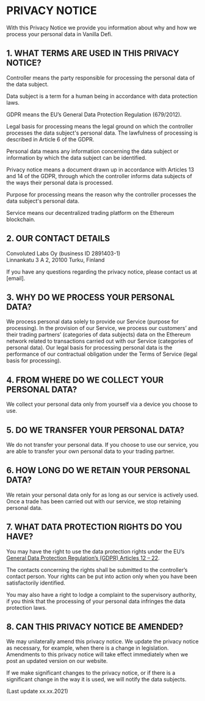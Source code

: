 
<StaticPage title='Privacy Policy'>

# PRIVACY NOTICE 


With this Privacy Notice we provide you information about why and how we process your personal data in Vanilla Defi. 

## 1\. WHAT TERMS ARE USED IN THIS PRIVACY NOTICE?

Controller means the party responsible for processing the personal data of the data subject.

Data subject is a term for a human being in accordance with data protection laws.

GDPR means the EU’s General Data Protection Regulation (679/2012).

Legal basis for processing means the legal ground on which the controller processes the data subject's personal data. The lawfulness of processing is described in Article 6 of the GDPR.

Personal data means any information concerning the data subject or information by which the data subject can be identified.

Privacy notice means a document drawn up in accordance with Articles 13 and 14 of the GDPR, through which the controller informs data subjects of the ways their personal data is processed.

Purpose for processing means the reason why the controller processes the data subject's personal data.

Service means our decentralized trading platform on the Ethereum blockchain.

## 2\. OUR CONTACT DETAILS

Convoluted Labs Oy (business ID 2891403-1)  
Linnankatu 3 A 2, 20100 Turku, Finland

If you have any questions regarding the privacy notice, please contact us at [email].

## 3\. WHY DO WE PROCESS YOUR PERSONAL DATA?

We process personal data solely to provide our Service (purpose for processing). In the provision of our Service, we process our customers’ and their trading partners’ (categories of data subjects) data on the Ethereum network related to transactions carried out with our Service (categories of personal data). Our legal basis for processing personal data is the performance of our contractual obligation under the Terms of Service (legal basis for processing).

## 4\. FROM WHERE DO WE COLLECT YOUR PERSONAL DATA?

We collect your personal data only from yourself via a device you choose to use. 

## 5\. DO WE TRANSFER YOUR PERSONAL DATA?

We do not transfer your personal data. If you choose to use our service, you are able to transfer your own personal data to your trading partner. 

## 6\. HOW LONG DO WE RETAIN YOUR PERSONAL DATA?

We retain your personal data only for as long as our service is actively used. Once a trade has been carried out with our service, we stop retaining personal data.

## 7\. WHAT DATA PROTECTION RIGHTS DO YOU HAVE?

You may have the right to use the data protection rights under the EU’s <a href="https://eur-lex.europa.eu/legal-content/EN/TXT/?uri=celex%3A32016R0679#d1e2161-1-1" target="_blank" rel="noreferrer noopener">General Data Protection Regulation’s (GDPR) Articles 12 – 22</a>. 

The contacts concerning the rights shall be submitted to the controller’s contact person. Your rights can be put into action only when you have been satisfactorily identified.

You may also have a right to lodge a complaint to the supervisory authority, if you think that the processing of your personal data infringes the data protection laws. 

## 8\. CAN THIS PRIVACY NOTICE BE AMENDED?

We may unilaterally amend this privacy notice. We update the privacy notice as necessary, for example, when there is a change in legislation. Amendments to this privacy notice will take effect immediately when we post an updated version on our website.

If we make significant changes to the privacy notice, or if there is a significant change in the way it is used, we will notify the data subjects.

(Last update xx.xx.2021)


</StaticPage>
